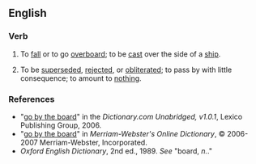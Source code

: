 ==English==

===Verb===
{{infl|en|verb|head=to [[go]] [[by]] [[the]] [[board]]}}

# {{idiom|nautical}} To [[fall]] or to go [[overboard]]; to be [[cast]] over the side of a [[ship]].
# {{idiom}} To be [[superseded]], [[rejected]], or [[obliterated]]; to pass by with little consequence; to amount to [[nothing]].

===References===
*"[http://dictionary.reference.com/search?r=2&q=go+by+the+board go by the board]" in the ''Dictionary.com Unabridged, v1.0.1'', Lexico Publishing Group, 2006.
*"[http://www.m-w.com/cgi-bin/dictionary?book=Dictionary&va=go+by+the+board go by the board]" in ''Merriam-Webster's Online Dictionary'', © 2006-2007 Merriam-Webster, Incorporated.
*''Oxford English Dictionary'', 2nd ed., 1989. ''See'' "board, ''n.''."
